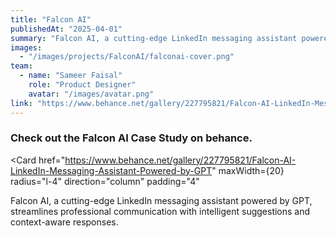 ```yaml
---
title: "Falcon AI"
publishedAt: "2025-04-01"
summary: "Falcon AI, a cutting-edge LinkedIn messaging assistant powered by GPT, streamlines professional communication with intelligent suggestions and context-aware responses."
images:
  - "/images/projects/FalconAI/falconai-cover.png"
team:
  - name: "Sameer Faisal"
    role: "Product Designer"
    avatar: "/images/avatar.png"
link: "https://www.behance.net/gallery/227795821/Falcon-AI-LinkedIn-Messaging-Assistant-Powered-by-GPT"
---
```

### Check out the Falcon AI Case Study on behance.

<Card
  href="https://www.behance.net/gallery/227795821/Falcon-AI-LinkedIn-Messaging-Assistant-Powered-by-GPT"
  maxWidth={20}
  radius="l-4"
  direction="column"
  padding="4"
>
  <SmartImage src="/images/projects/FalconAI/falconai-cover.png" aspectRatio="16/9" radius="l" sizes="400px" />
  <Column fillWidth padding="12" gap="8" horizontal="start">
    <Text variant="body-default-s" onBackground="neutral-weak" align="left">
      Falcon AI, a cutting-edge LinkedIn messaging assistant powered by GPT, streamlines professional communication with intelligent suggestions and context-aware responses.
    </Text>
  </Column>
</Card>